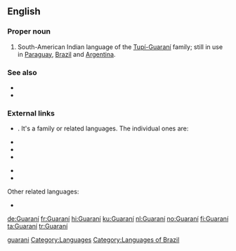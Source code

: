 {{also|guaraní}}
==English==
{{wikipedia}}
{{interwiktionary|code=gn}}
===Proper noun===
{{en-proper noun}}

# South-American Indian language of the [[w:Tupi-Guarani|Tupí-Guaraní]] family; still in use in [[Paraguay]], [[Brazil]] and [[Argentina]].

===See also===
*{{langcat}}
*{{langlist}}

===External links===
* {{ISO 639|3code=grn|1code=gn}}. It's a family or related languages. The individual ones are:
{{top2}}
* {{ethnologue|lang=Paraguayan Guaraní|code=gug}}
* {{ethnologue|lang=Chiripá|code=nhd}}
* {{ethnologue|lang=Mbyá Guaraní|code=gun}}
{{mid2}}
* {{ethnologue|lang=Eastern Bolivian Guaraní|code=gui}}
* {{ethnologue|lang=Western Bolivian Guaraní|code=gnw}}
{{bottom}}
Other related languages:
* {{ethnologue|lang=Aché|code=guq}}

[[Category:English terms spelled with Í|guarani]]
[[Category:Languages]]
[[Category:Languages of Brazil]]

[[de:Guaraní]]
[[fr:Guaraní]]
[[hi:Guaraní]]
[[ku:Guaraní]]
[[nl:Guaraní]]
[[no:Guaraní]]
[[fi:Guaraní]]
[[ta:Guaraní]]
[[tr:Guaraní]]